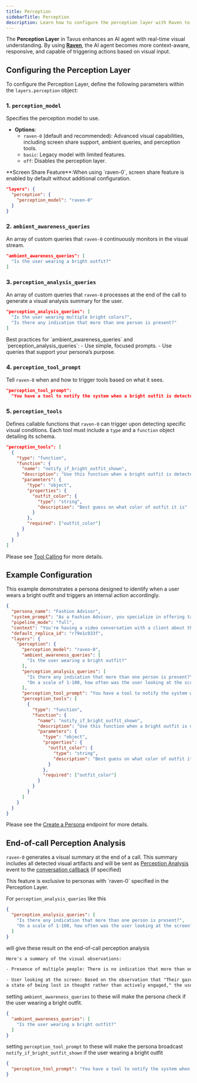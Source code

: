 ```yaml
---
title: Perception
sidebarTitle: Perception
description: Learn how to configure the perception layer with Raven to enable the real-time visual understanding.
---
```


The **Perception Layer** in Tavus enhances an AI agent with real-time visual understanding.
By using <a href="/sections/models#raven%3A-perception-model" target="_blank" rel="noopener noreferrer"><strong>Raven</strong></a>, the AI agent becomes more context-aware, responsive, and capable of triggering actions based on visual input.

## Configuring the Perception Layer
To configure the Perception Layer, define the following parameters within the `layers.perception` object:
### 1. `perception_model`
Specifies the perception model to use.
- **Options**:
  - `raven-0` (default and recommended): Advanced visual capabilities, including screen share support, ambient queries, and perception tools.
  - `basic`: Legacy model with limited features.
  - `off`: Disables the perception layer.
<Note>
**Screen Share Feature**:When using `raven-0`, screen share feature is enabled by default without additional configuration.
</Note>

```json
"layers": {
  "perception": {
    "perception_model": "raven-0"
  }
}
```

### 2. `ambient_awareness_queries`
An array of custom queries that `raven-0` continuously monitors in the visual stream.

```json
"ambient_awareness_queries": [
  "Is the user wearing a bright outfit?"
]
```

### 3. `perception_analysis_queries`
An array of custom queries that `raven-0` processes at the end of the call to generate a visual analysis summary for the user.
```json
"perception_analysis_queries": [
  "Is the user wearing multiple bright colors?",
  "Is there any indication that more than one person is present?"
]
```

<Tip>
Best practices for `ambient_awareness_queries` and `perception_analysis_queries`:
- Use simple, focused prompts.
- Use queries that support your persona’s purpose.
</Tip>

### 4. `perception_tool_prompt`

Tell `raven-0` when and how to trigger tools based on what it sees.
```json
"perception_tool_prompt":
  "You have a tool to notify the system when a bright outfit is detected, named `notify_if_bright_outfit_shown`. You MUST use this tool when a bright outfit is detected."
```

### 5. `perception_tools`
Defines callable functions that `raven-0` can trigger upon detecting specific visual conditions. Each tool must include a `type` and a `function` object detailing its schema.

```json
"perception_tools": [
  {
    "type": "function",
    "function": {
      "name": "notify_if_bright_outfit_shown",
      "description": "Use this function when a bright outfit is detected in the image with high confidence",
      "parameters": {
        "type": "object",
        "properties": {
          "outfit_color": {
            "type": "string",
            "description": "Best guess on what color of outfit it is"
          }
        },
        "required": ["outfit_color"]
      }
    }
  }
]
```

<Note>
Please see <a href="/sections/conversational-video-interface/persona/perception-tool" target="_blank" rel="noopener noreferrer">Tool Calling</a> for more details.
</Note>

## Example Configuration
This example demonstrates a persona designed to identify when a user wears a bright outfit and triggers an internal action accordingly.

```json
{
  "persona_name": "Fashion Advisor",
  "system_prompt": "As a Fashion Advisor, you specialize in offering tailored fashion advice.",
  "pipeline_mode": "full",
  "context": "You're having a video conversation with a client about their outfit.",
  "default_replica_id": "r79e1c033f",
  "layers": {
    "perception": {
      "perception_model": "raven-0",
      "ambient_awareness_queries": [
        "Is the user wearing a bright outfit?"
      ],
      "perception_analysis_queries": [
        "Is there any indication that more than one person is present?",
        "On a scale of 1-100, how often was the user looking at the screen?"
      ],
      "perception_tool_prompt": "You have a tool to notify the system when a bright outfit is detected, named `notify_if_bright_outfit_shown`. You MUST use this tool when a bright outfit is detected.",
      "perception_tools": [
        {
          "type": "function",
          "function": {
            "name": "notify_if_bright_outfit_shown",
            "description": "Use this function when a bright outfit is detected in the image with high confidence",
            "parameters": {
              "type": "object",
              "properties": {
                "outfit_color": {
                  "type": "string",
                  "description": "Best guess on what color of outfit it is"
                }
              },
              "required": ["outfit_color"]
            }
          }
        }
      ]
    }
  }
}
```
<Note>
Please see the <a href="/api-reference/personas/create-persona" target='_blank'>Create a Persona</a> endpoint for more details.
</Note>

## End-of-call Perception Analysis

`raven-0` generates a visual summary at the end of a call. This summary includes all detected visual artifacts and will be sent as <a href="https://docs.tavus.io/sections/event-schemas/conversation-perception-analysis" target="_blank">Perception Analysis</a> event to the <a href="https://docs.tavus.io/sections/conversational-video-interface/conversation-callbacks" target="_blank">conversation callback</a> (if specified)

<Note>
This feature is exclusive to personas with `raven-0` specified in the Perception Layer.
</Note>

For `perception_analysis_queries` like this

```json
{
  "perception_analysis_queries": [
    "Is there any indication that more than one person is present?",
    "On a scale of 1-100, how often was the user looking at the screen?"
  ]
}
```

will give these result on the end-of-call perception analysis

```txt
Here's a summary of the visual observations:

- Presence of multiple people: There is no indication that more than one person was present in the video call. The observations exclusively describe "the person" and their individual behaviors and emotions.

- User looking at the screen: Based on the observation that "Their gaze seems distant, indicating
a state of being lost in thought rather than actively engaged," the user was likely looking at the screea state of being lost in thought rather than actively engaged," the user was likely looking at the screen very infrequently. On a scale of 1-100, this would suggest a very low percentage, possibly 0-10, as their attention was directed elsewhere.
```

setting `ambient_awareness_queries` to these will make the persona check if the user wearing a bright outfit.

```json
{
  "ambient_awareness_queries": [
    "Is the user wearing a bright outfit?"
  ]
}
```

setting `perception_tool_prompt` to these will make the persona broadcast `notify_if_bright_outfit_shown` if the user wearing a bright outfit

```json
{
  "perception_tool_prompt": "You have a tool to notify the system when a bright outfit is detected, named `notify_if_bright_outfit_shown`. You MUST use this tool when a bright outfit is detected."
}
```